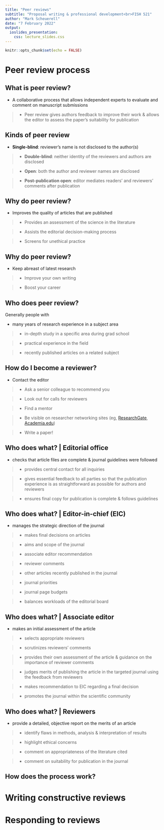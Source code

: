 ```yaml
---
title: "Peer reviews"
subtitle: "Proposal writing & professional development<br>FISH 521"
author: "Mark Scheuerell"
date: "7 February 2022"
output:
  ioslides_presentation:
    css: lecture_slides.css
---
```


```r
knitr::opts_chunk$set(echo = FALSE)
```


# Peer review process


## What is peer review?

* A collaborative process that allows independent experts to evaluate and comment on manuscript submissions

> - Peer review gives authors feedback to improve their work & allows the editor to assess the paper's suitability for publication


## Kinds of peer review

* **Single-blind**: reviewer's name is not disclosed to the author(s)

> - **Double-blind**: neither identity of the reviewers and authors are disclosed

> - **Open**: both the author and reviewer names are disclosed

> - **Post-publication open**: editor mediates readers' and reviewers' comments after publication


## Why do peer review?

* Improves the quality of articles that are published

> - Provides an assessment of the science in the literature

> - Assists the editorial decision-making process

> - Screens for unethical practice


## Why do peer review?

* Keep abreast of latest research

> - Improve your own writing

> - Boost your career


## Who does peer review?

Generally people with

* many years of research experience in a subject area

> - in-depth study in a specific area during grad school

> - practical experience in the field

> - recently published articles on a related subject


## How do I become a reviewer?

* Contact the editor

> - Ask a senior colleague to recommend you

> - Look out for calls for reviewers

> - Find a mentor

> - Be visible on researcher networking sites (eg, [ResearchGate](https://www.researchgate.net/), [Academia.edu](https://www.academia.edu/))

> - Write a paper!


## Who does what? | Editorial office

* checks that article files are complete & journal guidelines were followed

> - provides central contact for all inquiries

> - gives essential feedback to all parties so that the publication experience is as
straightforward as possible for authors and reviewers

> - ensures final copy for publication is complete & follows guidelines


## Who does what? | Editor-in-chief (EIC)

* manages the strategic direction of the journal

> - makes final decisions on articles

> - aims and scope of the journal

> - associate editor recommendation

> - reviewer comments

> - other articles recently published in the journal

> - journal priorities

> - journal page budgets

> - balances workloads of the editorial board


## Who does what? | Associate editor

* makes an initial assessment of the article

> - selects appropriate reviewers

> - scrutinizes reviewers' comments

> - provides their own assessment of the article & guidance on the importance of reviewer comments

> - judges merits of publishing the article in the targeted journal using the feedback from reviewers

> - makes recommendation to EIC regarding a final decision

> - promotes the journal within the scientific community


## Who does what? | Reviewers

* provide a detailed, objective report on the merits of an article

> - identify flaws in methods, analysis & interpretation of results

> - highlight ethical concerns

> - comment on appropriateness of the literature cited

> - comment on suitability for publication in the journal


## How does the process work? {data-background=peer_review_process.png data-background-size=98% data-background-position="50% 100%"}


# Writing constructive reviews



# Responding to reviews



